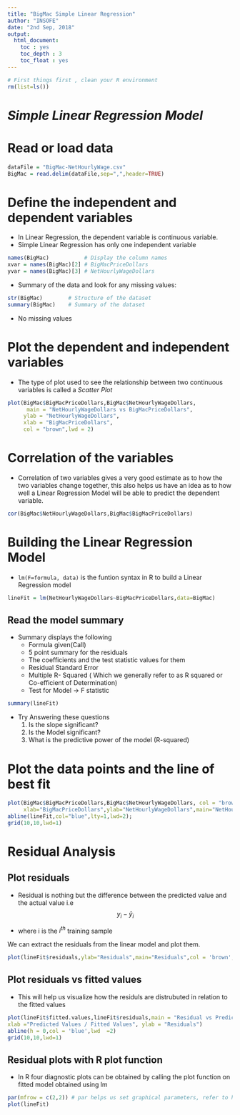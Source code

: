 ---
title: "BigMac Simple Linear Regression"
author: "INSOFE"
date: "2nd Sep, 2018"
output:
  html_document:
    toc : yes
    toc_depth : 3
    toc_float : yes
---

```{r}
# First things first , clean your R environment
rm(list=ls())
```

# _*Simple Linear Regression Model*_
# Read or load data
```{r}
dataFile = "BigMac-NetHourlyWage.csv"
BigMac = read.delim(dataFile,sep=",",header=TRUE)
```
# Define the independent and dependent variables

- In Linear Regression, the dependent variable is continuous variable.
- Simple Linear Regression has only one independent variable

```{r}
names(BigMac)           # Display the column names
xvar = names(BigMac)[2] # BigMacPriceDollars
yvar = names(BigMac)[3] # NetHourlyWageDollars

```
* Summary of the data and look for any missing values:

```{r}

str(BigMac)        # Structure of the dataset
summary(BigMac)    # Summary of the dataset

```

* No missing values

# Plot the dependent and independent variables

- The type of plot used to see the relationship between two continuous variables is called a _*Scatter Plot*_

```{r}
plot(BigMac$BigMacPriceDollars,BigMac$NetHourlyWageDollars,
      main = "NetHourlyWageDollars vs BigMacPriceDollars",
     ylab = "NetHourlyWageDollars",
     xlab = "BigMacPriceDollars",
     col = "brown",lwd = 2)
```

# Correlation of the variables

* Correlation of two variables gives a very good estimate as to how the two variables change together, this also helps us have an idea as to how well a Linear Regression Model will be able to predict the dependent variable.

```{r}
cor(BigMac$NetHourlyWageDollars,BigMac$BigMacPriceDollars)
```

# Building the Linear Regression Model

- `lm(F=formula, data)` is the funtion syntax in R to build a Linear Regression model

```{r}
lineFit = lm(NetHourlyWageDollars~BigMacPriceDollars,data=BigMac)
```

## Read the model summary
- Summary displays the following 
    - Formula given(Call)
    - 5 point summary for the residuals
    - The coefficients and the test statistic values for them
    - Residual Standard Error
    - Multiple R- Squared ( Which we generally refer to as R squared or Co-efficient of Determination)
    - Test for Model -> F statistic
    
```{r}
summary(lineFit)
```

- Try Answering these questions
    1. Is the slope significant?
    2. Is the Model significant?
    3. What is the predictive power of the model (R-squared)
  
# Plot the data points and the line of best fit

```{r}

plot(BigMac$BigMacPriceDollars,BigMac$NetHourlyWageDollars, col = "brown",lwd = 2,
     xlab="BigMacPriceDollars",ylab="NetHourlyWageDollars",main="NetHourlyWageDollars vs BigMacPriceDollars: Best fit line")
abline(lineFit,col="blue",lty=1,lwd=2);
grid(10,10,lwd=1)
```

# Residual Analysis

## Plot residuals

* Residual is nothing but the difference between the predicted value and the actual value i.e $$y_i-\hat{y}_i$$

 - where  i is the $i^{th}$ training sample

We can extract the residuals from the linear model and plot them.
```{r}
plot(lineFit$residuals,ylab="Residuals",main="Residuals",col = 'brown', lwd = 2)
```

## Plot residuals vs fitted values
- This will help us visualize how the residuls are distrubuted in relation to the fitted values
```{r}
plot(lineFit$fitted.values,lineFit$residuals,main = "Residual vs Predicted values", col = 'brown',lwd = 2,
xlab ="Predicted Values / Fitted Values", ylab = "Residuals")
abline(h = 0,col = 'blue',lwd  =2)
grid(10,10,lwd=1)

```

## Residual plots with R plot function

* In R four diagnostic plots can be obtained by calling the plot function on fitted model obtained using lm

```{r}
par(mfrow = c(2,2)) # par helps us set graphical parameters, refer to help for more info on this
plot(lineFit)
```